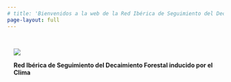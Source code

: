 ```yaml
---
# title: 'Bienvenidos a la web de la Red Ibérica de Seguimiento del Decaimiento Forestal'
page-layout: full
---
```


::::{.cmm-background}
::: {.content-container}
::: {.top-story }


::: grid
::: {.g-col-12 .g-col-lg-4 .top-story-text .sand-background style="padding: 15px;"}

![](/images/logo/logo_redec.png)


**Red Ibérica de Seguimiento del Decaimiento Forestal inducido por el Clima**
:::

:::



:::
:::
::::